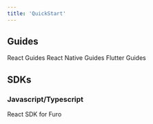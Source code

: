 ```yaml
---
title: 'QuickStart'
---
```


## Guides

<CardGroup cols={2}>
  <Card title="React" icon="react" href="/sdks/guides/react">
    React Guides
  </Card>
  <Card title="React-Native" icon="react" href="/sdks/guides/react-native">
    React Native Guides
  </Card>
  <Card title="Flutter" icon="google" href="/sdks/guides/flutter">
    Flutter Guides
  </Card>
</CardGroup>

## SDKs

### Javascript/Typescript

<CardGroup cols={2}>
  <Card title="React" icon="react" href="/sdks/react/furoProvider">
    React SDK for Furo
  </Card>
</CardGroup>
